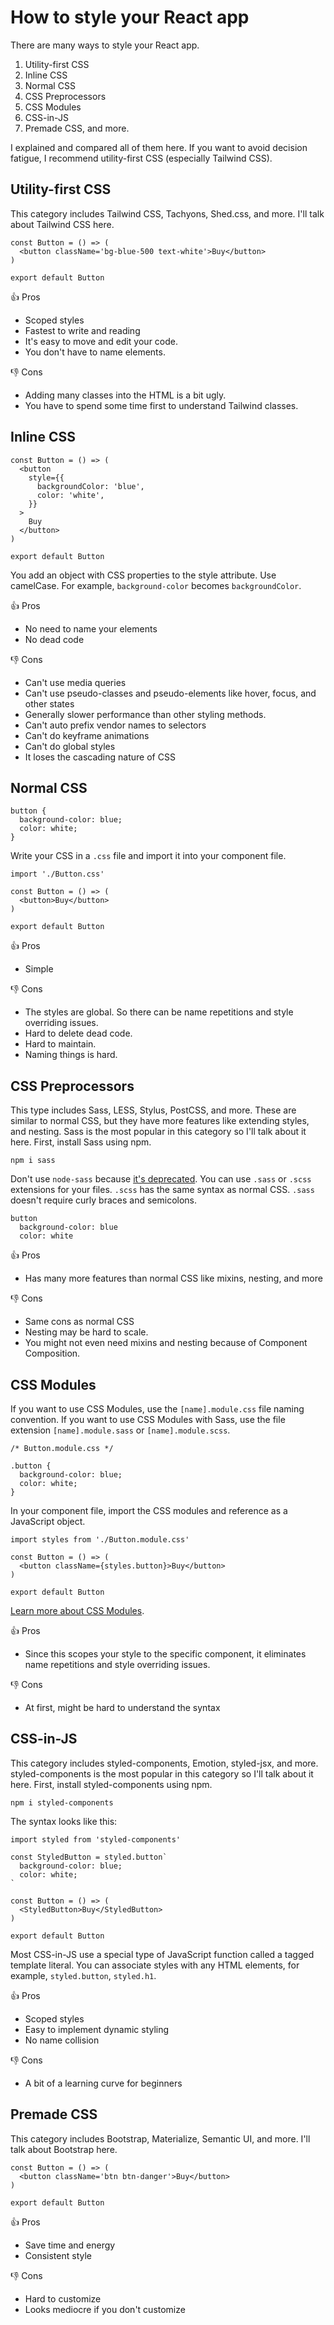 
<Head
  title='How to style your React app'
  description='Explaining and comparing different styling methods in React'
  keywords='style, CSS, React, front-end'
  imageUrl='/images/react-logo.png'
/>

# How to style your React app

There are many ways to style your React app.

1. Utility-first CSS
1. Inline CSS
1. Normal CSS
1. CSS Preprocessors
1. CSS Modules
1. CSS-in-JS
1. Premade CSS, and more.

I explained and compared all of them here. If you want to avoid decision fatigue, I recommend utility-first CSS (especially Tailwind CSS).

## Utility-first CSS

This category includes Tailwind CSS, Tachyons, Shed.css, and more. I'll talk about Tailwind CSS here.

```
const Button = () => (
  <button className='bg-blue-500 text-white'>Buy</button>
)

export default Button
```

👍 Pros

- Scoped styles
- Fastest to write and reading
- It's easy to move and edit your code.
- You don't have to name elements.

👎 Cons

- Adding many classes into the HTML is a bit ugly.
- You have to spend some time first to understand Tailwind classes.

## Inline CSS

```
const Button = () => (
  <button
    style={{
      backgroundColor: 'blue',
      color: 'white',
    }}
  >
    Buy
  </button>
)

export default Button
```

You add an object with CSS properties to the style attribute. Use camelCase. For example, `background-color` becomes `backgroundColor`.

👍 Pros

- No need to name your elements
- No dead code

👎 Cons

- Can't use media queries
- Can't use pseudo-classes and pseudo-elements like hover, focus, and other states
- Generally slower performance than other styling methods.
- Can't auto prefix vendor names to selectors
- Can't do keyframe animations
- Can't do global styles
- It loses the cascading nature of CSS

## Normal CSS

```
button {
  background-color: blue;
  color: white;
}
```

Write your CSS in a `.css` file and import it into your component file.

```
import './Button.css'

const Button = () => (
  <button>Buy</button>
)

export default Button
```

👍 Pros

- Simple

👎 Cons

- The styles are global. So there can be name repetitions and style overriding issues.
- Hard to delete dead code.
- Hard to maintain.
- Naming things is hard.

## CSS Preprocessors

This type includes Sass, LESS, Stylus, PostCSS, and more. These are similar to normal CSS, but they have more features like extending styles, and nesting. Sass is the most popular in this category so I'll talk about it here. First, install Sass using npm.

```
npm i sass
```

Don't use `node-sass` because [it's deprecated](https://sass-lang.com/blog/libsass-is-deprecated). You can use `.sass` or `.scss` extensions for your files. `.scss` has the same syntax as normal CSS. `.sass` doesn't require curly braces and semicolons.

```
button
  background-color: blue
  color: white
```

👍 Pros

- Has many more features than normal CSS like mixins, nesting, and more

👎 Cons

- Same cons as normal CSS
- Nesting may be hard to scale.
- You might not even need mixins and nesting because of Component Composition.

## CSS Modules

If you want to use CSS Modules, use the `[name].module.css` file naming convention. If you want to use CSS Modules with Sass, use the file extension `[name].module.sass` or `[name].module.scss`.

```
/* Button.module.css */

.button {
  background-color: blue;
  color: white;
}
```

In your component file, import the CSS modules and reference as a JavaScript object.

```
import styles from './Button.module.css'

const Button = () => (
  <button className={styles.button}>Buy</button>
)

export default Button
```

[Learn more about CSS Modules](https://create-react-app.dev/docs/adding-a-css-modules-stylesheet).

👍 Pros

- Since this scopes your style to the specific component, it eliminates name repetitions and style overriding issues.

👎 Cons

- At first, might be hard to understand the syntax

## CSS-in-JS

This category includes styled-components, Emotion, styled-jsx, and more. styled-components is the most popular in this category so I'll talk about it here. First, install styled-components using npm.

```
npm i styled-components
```

The syntax looks like this:

```
import styled from 'styled-components'

const StyledButton = styled.button`
  background-color: blue;
  color: white;
`

const Button = () => (
  <StyledButton>Buy</StyledButton>
)

export default Button
```

Most CSS-in-JS use a special type of JavaScript function called a tagged template literal. You can associate styles with any HTML elements, for example, `styled.button`, `styled.h1`.

👍 Pros

- Scoped styles
- Easy to implement dynamic styling
- No name collision

👎 Cons

- A bit of a learning curve for beginners

## Premade CSS

This category includes Bootstrap, Materialize, Semantic UI, and more. I'll talk about Bootstrap here.

```
const Button = () => (
  <button className='btn btn-danger'>Buy</button>
)

export default Button
```

👍 Pros

- Save time and energy
- Consistent style

👎 Cons

- Hard to customize
- Looks mediocre if you don't customize

